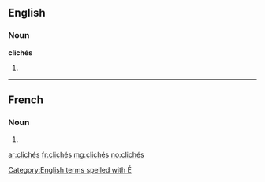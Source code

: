 ==English==

===Noun===
'''clichés'''

# {{plural of|cliché}}

[[Category:English terms spelled with É]]

----

==French==

===Noun===
{{head|fr|plural|sort=cliches}} {{m|p}}

# {{plural of|cliché|lang=fr|sort=cliches}}

[[ar:clichés]]
[[fr:clichés]]
[[mg:clichés]]
[[no:clichés]]